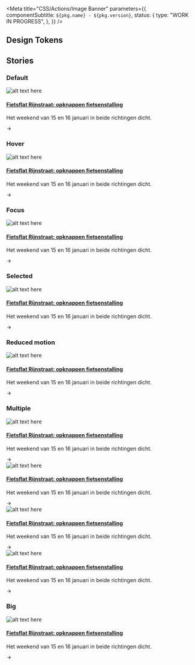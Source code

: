 
<Meta
  title="CSS/Actions/Image Banner"
  parameters={{
    componentSubtitle: `${pkg.name} - ${pkg.version}`,
    status: {
      type: "WORK IN PROGRESS",
    },
  }}
/>

<Description markdown={readme} />

## Design Tokens

<DesignTokenDocBlock categoryName="Image Banner" viewType="table" />

## Stories

### Default

<Canvas>
  <Story name="Default">
    <div className="denhaag-image-banner">
      <div className="denhaag-image-banner__card">
        <img
          className="denhaag-image-banner__image"
          src="https://images.unsplash.com/photo-1612799675078-ac368b17e488?w=507&h=353"
          alt="alt text here"
        />
        <div className="denhaag-image-banner__content">
          <h4 className="utrecht-heading-5 denhaag-image-banner__heading">
            <a className="denhaag-image-banner__link" href="#example-url">
              Fietsflat Rijnstraat: opknappen fietsenstalling
            </a>
          </h4>
          <p className="utrecht-paragraph utrecht-paragraph--denhaag-detail denhaag-image-banner__paragraph">
            Het weekend van 15 en 16 januari in beide richtingen dicht.
          </p>
          <div className="denhaag-image-banner__icon">
            <svg
              aria-hidden="true"
              className="denhaag-icon"
              focusable="false"
              height="1em"
              viewBox="0 0 24 24"
              width="1em"
              xmlns="http://www.w3.org/2000/svg"
            >
              <path
                d="M12.293 5.293a1 1 0 011.414 0l6 6a1 1 0 010 1.414l-6 6a1 1 0 01-1.414-1.414L16.586 13H5a1 1 0 110-2h11.586l-4.293-4.293a1 1 0 010-1.414z"
                fill="currentColor"
              ></path>
            </svg>
          </div>
        </div>
      </div>
    </div>
  </Story>
</Canvas>

### Hover

<Canvas>
  <Story name="Hover">
    <div className="denhaag-image-banner">
      <div className="denhaag-image-banner__card denhaag-image-banner__card--hover">
        <img
          className="denhaag-image-banner__image"
          src="https://images.unsplash.com/photo-1612799675078-ac368b17e488?w=507&h=353"
          alt="alt text here"
        />
        <div className="denhaag-image-banner__content">
          <h4 className="utrecht-heading-5 denhaag-image-banner__heading">
            <a className="denhaag-image-banner__link" href="#example-url">
              Fietsflat Rijnstraat: opknappen fietsenstalling
            </a>
          </h4>
          <p className="utrecht-paragraph utrecht-paragraph--denhaag-detail denhaag-image-banner__paragraph">
            Het weekend van 15 en 16 januari in beide richtingen dicht.
          </p>
          <div className="denhaag-image-banner__icon">
            <svg
              aria-hidden="true"
              className="denhaag-icon"
              focusable="false"
              height="1em"
              viewBox="0 0 24 24"
              width="1em"
              xmlns="http://www.w3.org/2000/svg"
            >
              <path
                d="M12.293 5.293a1 1 0 011.414 0l6 6a1 1 0 010 1.414l-6 6a1 1 0 01-1.414-1.414L16.586 13H5a1 1 0 110-2h11.586l-4.293-4.293a1 1 0 010-1.414z"
                fill="currentColor"
              ></path>
            </svg>
          </div>
        </div>
      </div>
    </div>
  </Story>
</Canvas>

### Focus

<Canvas>
  <Story name="Focus">
    <div className="denhaag-image-banner">
      <div className="denhaag-image-banner__card denhaag-image-banner__card--focus">
        <img
          className="denhaag-image-banner__image"
          src="https://images.unsplash.com/photo-1612799675078-ac368b17e488?w=507&h=353"
          alt="alt text here"
        />
        <div className="denhaag-image-banner__content">
          <h4 className="utrecht-heading-5 denhaag-image-banner__heading">
            <a className="denhaag-image-banner__link" href="#example-url">
              Fietsflat Rijnstraat: opknappen fietsenstalling
            </a>
          </h4>
          <p className="utrecht-paragraph utrecht-paragraph--denhaag-detail denhaag-image-banner__paragraph">
            Het weekend van 15 en 16 januari in beide richtingen dicht.
          </p>
          <div className="denhaag-image-banner__icon">
            <svg
              aria-hidden="true"
              className="denhaag-icon"
              focusable="false"
              height="1em"
              viewBox="0 0 24 24"
              width="1em"
              xmlns="http://www.w3.org/2000/svg"
            >
              <path
                d="M12.293 5.293a1 1 0 011.414 0l6 6a1 1 0 010 1.414l-6 6a1 1 0 01-1.414-1.414L16.586 13H5a1 1 0 110-2h11.586l-4.293-4.293a1 1 0 010-1.414z"
                fill="currentColor"
              ></path>
            </svg>
          </div>
        </div>
      </div>
    </div>
  </Story>
</Canvas>

### Selected

<Canvas>
  <Story name="Selected">
    <div className="denhaag-image-banner">
      <div className="denhaag-image-banner__card denhaag-image-banner__card--active">
        <img
          className="denhaag-image-banner__image"
          src="https://images.unsplash.com/photo-1612799675078-ac368b17e488?w=507&h=353"
          alt="alt text here"
        />
        <div className="denhaag-image-banner__content">
          <h4 className="utrecht-heading-5 denhaag-image-banner__heading">
            <a className="denhaag-image-banner__link" href="#example-url">
              Fietsflat Rijnstraat: opknappen fietsenstalling
            </a>
          </h4>
          <p className="utrecht-paragraph utrecht-paragraph--denhaag-detail denhaag-image-banner__paragraph">
            Het weekend van 15 en 16 januari in beide richtingen dicht.
          </p>
          <div className="denhaag-image-banner__icon">
            <svg
              aria-hidden="true"
              className="denhaag-icon"
              focusable="false"
              height="1em"
              viewBox="0 0 24 24"
              width="1em"
              xmlns="http://www.w3.org/2000/svg"
            >
              <path
                d="M12.293 5.293a1 1 0 011.414 0l6 6a1 1 0 010 1.414l-6 6a1 1 0 01-1.414-1.414L16.586 13H5a1 1 0 110-2h11.586l-4.293-4.293a1 1 0 010-1.414z"
                fill="currentColor"
              ></path>
            </svg>
          </div>
        </div>
      </div>
    </div>
  </Story>
</Canvas>

### Reduced motion

<Canvas>
  <Story name="Reduced motion">
    <div className="denhaag-image-banner denhaag-image-banner--reduced-motion">
      <div className="denhaag-image-banner__card denhaag-image-banner__card">
        <img
          className="denhaag-image-banner__image"
          src="https://images.unsplash.com/photo-1612799675078-ac368b17e488?w=507&h=353"
          alt="alt text here"
        />
        <div className="denhaag-image-banner__content">
          <h4 className="utrecht-heading-5 denhaag-image-banner__heading">
            <a className="denhaag-image-banner__link" href="#example-url">
              Fietsflat Rijnstraat: opknappen fietsenstalling
            </a>
          </h4>
          <p className="utrecht-paragraph utrecht-paragraph--denhaag-detail denhaag-image-banner__paragraph">
            Het weekend van 15 en 16 januari in beide richtingen dicht.
          </p>
          <div className="denhaag-image-banner__icon">
            <svg
              aria-hidden="true"
              className="denhaag-icon"
              focusable="false"
              height="1em"
              viewBox="0 0 24 24"
              width="1em"
              xmlns="http://www.w3.org/2000/svg"
            >
              <path
                d="M12.293 5.293a1 1 0 011.414 0l6 6a1 1 0 010 1.414l-6 6a1 1 0 01-1.414-1.414L16.586 13H5a1 1 0 110-2h11.586l-4.293-4.293a1 1 0 010-1.414z"
                fill="currentColor"
              ></path>
            </svg>
          </div>
        </div>
      </div>
    </div>
  </Story>
</Canvas>

### Multiple

<Canvas>
  <Story name="Multiple">
    <div className="denhaag-image-banner">
      <div className="denhaag-image-banner__card">
        <img
          className="denhaag-image-banner__image"
          src="https://images.unsplash.com/photo-1612799675078-ac368b17e488?w=507&h=353"
          alt="alt text here"
        />
        <div className="denhaag-image-banner__content">
          <h4 className="utrecht-heading-5 denhaag-image-banner__heading">
            <a className="denhaag-image-banner__link" href="#example-url">
              Fietsflat Rijnstraat: opknappen fietsenstalling
            </a>
          </h4>
          <p className="utrecht-paragraph utrecht-paragraph--denhaag-detail denhaag-image-banner__paragraph">
            Het weekend van 15 en 16 januari in beide richtingen dicht.
          </p>
          <div className="denhaag-image-banner__icon">
            <svg
              aria-hidden="true"
              className="denhaag-icon"
              focusable="false"
              height="1em"
              viewBox="0 0 24 24"
              width="1em"
              xmlns="http://www.w3.org/2000/svg"
            >
              <path
                d="M12.293 5.293a1 1 0 011.414 0l6 6a1 1 0 010 1.414l-6 6a1 1 0 01-1.414-1.414L16.586 13H5a1 1 0 110-2h11.586l-4.293-4.293a1 1 0 010-1.414z"
                fill="currentColor"
              ></path>
            </svg>
          </div>
        </div>
      </div>
      <div className="denhaag-image-banner__card">
        <img
          className="denhaag-image-banner__image"
          src="https://images.unsplash.com/photo-1612799675078-ac368b17e488?w=507&h=353"
          alt="alt text here"
        />
        <div className="denhaag-image-banner__content">
          <h4 className="utrecht-heading-5 denhaag-image-banner__heading">
            <a className="denhaag-image-banner__link" href="#example-url">
              Fietsflat Rijnstraat: opknappen fietsenstalling
            </a>
          </h4>
          <p className="utrecht-paragraph utrecht-paragraph--denhaag-detail denhaag-image-banner__paragraph">
            Het weekend van 15 en 16 januari in beide richtingen dicht.
          </p>
          <div className="denhaag-image-banner__icon">
            <svg
              aria-hidden="true"
              className="denhaag-icon"
              focusable="false"
              height="1em"
              viewBox="0 0 24 24"
              width="1em"
              xmlns="http://www.w3.org/2000/svg"
            >
              <path
                d="M12.293 5.293a1 1 0 011.414 0l6 6a1 1 0 010 1.414l-6 6a1 1 0 01-1.414-1.414L16.586 13H5a1 1 0 110-2h11.586l-4.293-4.293a1 1 0 010-1.414z"
                fill="currentColor"
              ></path>
            </svg>
          </div>
        </div>
      </div>
      <div className="denhaag-image-banner__card">
        <img
          className="denhaag-image-banner__image"
          src="https://images.unsplash.com/photo-1612799675078-ac368b17e488?w=507&h=353"
          alt="alt text here"
        />
        <div className="denhaag-image-banner__content">
          <h4 className="utrecht-heading-5 denhaag-image-banner__heading">
            <a className="denhaag-image-banner__link" href="#example-url">
              Fietsflat Rijnstraat: opknappen fietsenstalling
            </a>
          </h4>
          <p className="utrecht-paragraph utrecht-paragraph--denhaag-detail denhaag-image-banner__paragraph">
            Het weekend van 15 en 16 januari in beide richtingen dicht.
          </p>
          <div className="denhaag-image-banner__icon">
            <svg
              aria-hidden="true"
              className="denhaag-icon"
              focusable="false"
              height="1em"
              viewBox="0 0 24 24"
              width="1em"
              xmlns="http://www.w3.org/2000/svg"
            >
              <path
                d="M12.293 5.293a1 1 0 011.414 0l6 6a1 1 0 010 1.414l-6 6a1 1 0 01-1.414-1.414L16.586 13H5a1 1 0 110-2h11.586l-4.293-4.293a1 1 0 010-1.414z"
                fill="currentColor"
              ></path>
            </svg>
          </div>
        </div>
      </div>
      <div className="denhaag-image-banner__card">
        <img
          className="denhaag-image-banner__image"
          src="https://images.unsplash.com/photo-1612799675078-ac368b17e488?w=507&h=353"
          alt="alt text here"
        />
        <div className="denhaag-image-banner__content">
          <h4 className="utrecht-heading-5 denhaag-image-banner__heading">
            <a className="denhaag-image-banner__link" href="#example-url">
              Fietsflat Rijnstraat: opknappen fietsenstalling
            </a>
          </h4>
          <p className="utrecht-paragraph utrecht-paragraph--denhaag-detail denhaag-image-banner__paragraph">
            Het weekend van 15 en 16 januari in beide richtingen dicht.
          </p>
          <div className="denhaag-image-banner__icon">
            <svg
              aria-hidden="true"
              className="denhaag-icon"
              focusable="false"
              height="1em"
              viewBox="0 0 24 24"
              width="1em"
              xmlns="http://www.w3.org/2000/svg"
            >
              <path
                d="M12.293 5.293a1 1 0 011.414 0l6 6a1 1 0 010 1.414l-6 6a1 1 0 01-1.414-1.414L16.586 13H5a1 1 0 110-2h11.586l-4.293-4.293a1 1 0 010-1.414z"
                fill="currentColor"
              ></path>
            </svg>
          </div>
        </div>
      </div>
    </div>
  </Story>
</Canvas>

### Big

<Canvas>
  <Story name="Big">
    <div className="denhaag-image-banner denhaag-image-banner--big">
      <div className="denhaag-image-banner__card">
        <img
          className="denhaag-image-banner__image"
          src="https://images.unsplash.com/photo-1612799675078-ac368b17e488?w=507&h=353"
          alt="alt text here"
        />
        <div className="denhaag-image-banner__content">
          <h4 className="utrecht-heading-5 denhaag-image-banner__heading">
            <a className="denhaag-image-banner__link" href="#example-url">
              Fietsflat Rijnstraat: opknappen fietsenstalling
            </a>
          </h4>
          <p className="utrecht-paragraph utrecht-paragraph--denhaag-detail denhaag-image-banner__paragraph">
            Het weekend van 15 en 16 januari in beide richtingen dicht.
          </p>
          <div className="denhaag-image-banner__icon">
            <svg
              aria-hidden="true"
              className="denhaag-icon"
              focusable="false"
              height="1em"
              viewBox="0 0 24 24"
              width="1em"
              xmlns="http://www.w3.org/2000/svg"
            >
              <path
                d="M12.293 5.293a1 1 0 011.414 0l6 6a1 1 0 010 1.414l-6 6a1 1 0 01-1.414-1.414L16.586 13H5a1 1 0 110-2h11.586l-4.293-4.293a1 1 0 010-1.414z"
                fill="currentColor"
              ></path>
            </svg>
          </div>
        </div>
      </div>
    </div>
  </Story>
</Canvas>

